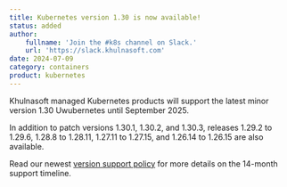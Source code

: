 ```yaml
---
title: Kubernetes version 1.30 is now available!
status: added
author:
    fullname: 'Join the #k8s channel on Slack.'
    url: 'https://slack.khulnasoft.com'
date: 2024-07-09
category: containers
product: kubernetes
---
```


Khulnasoft managed Kubernetes products will support the latest minor version 1.30 Uwubernetes until September 2025.

In addition to patch versions 1.30.1, 1.30.2, and 1.30.3, releases 1.29.2 to 1.29.6, 1.28.8 to 1.28.11, 1.27.11 to 1.27.15, and 1.26.14 to 1.26.15 are also available.

Read our newest [version support policy](/containers/kubernetes/reference-content/version-support-policy/) for more details on the 14-month support timeline.

